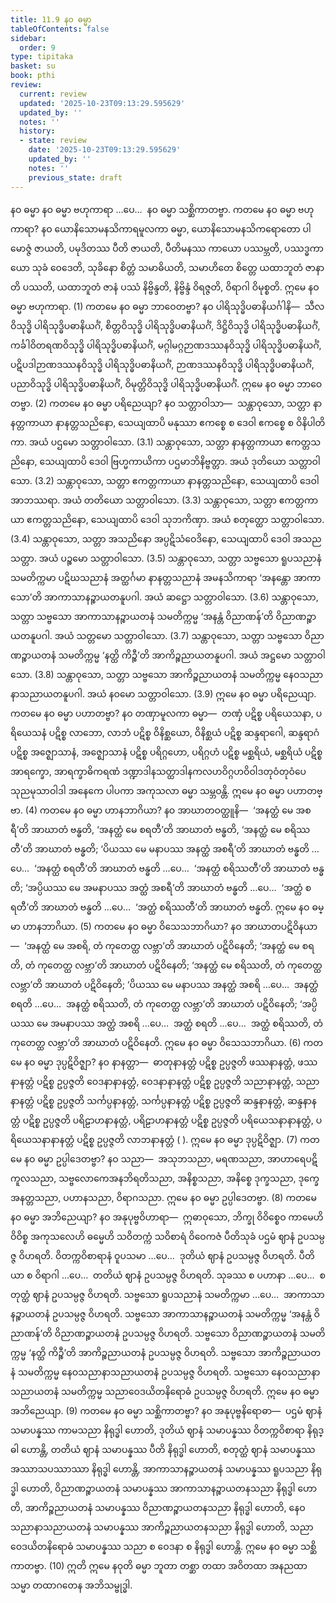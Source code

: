 ```yaml
---
title: 11.9 နဝ ဓမ္မာ
tableOfContents: false
sidebar:
  order: 9
type: tipitaka
basket: su
book: pthi
review:
  current: review
  updated: '2025-10-23T09:13:29.595629'
  updated_by: ''
  notes: ''
  history:
  - state: review
    date: '2025-10-23T09:13:29.595629'
    updated_by: ''
    notes: ''
    previous_state: draft
---
```



<ReviewStatus review={frontmatter.review} showDetails={true} />

<HypothesisAnnotation frontmatter={frontmatter} />

<DynamicBreadcrumb />

<Paragraph number="1316" type="center" book="pthi">
<Emphasis>နဝ ဓမ္မာ</Emphasis>
</Paragraph>

<Division number="359" book="pthi" e="ch" v="8" p="252">

<Paragraph number="1317" book="pthi">
နဝ ဓမ္မာ ဗဟုကာရာ …ပေ…  နဝ ဓမ္မာ သစ္ဆိကာတဗ္ဗာ.
</Paragraph>

<Paragraph number="1318" book="pthi">
ကတမေ နဝ ဓမ္မာ <Emphasis>ဗဟုကာရာ?</Emphasis> နဝ ယောနိသောမနသိကာရမူလကာ ဓမ္မာ, ယောနိသောမနသိကရောတော ပါမောဇ္ဇံ ဇာယတိ, ပမုဒိတဿ ပီတိ ဇာယတိ, ပီတိမနဿ ကာယော ပဿမ္ဘတိ, ပဿဒ္ဓကာယော သုခံ ဝေဒေတိ, သုခိနော စိတ္တံ သမာဓိယတိ, သမာဟိတေ စိတ္တေ ယထာဘူတံ ဇာနာတိ ပဿတိ, ယထာဘူတံ ဇာနံ ပဿံ နိဗ္ဗိန္ဒတိ, နိဗ္ဗိန္ဒံ ဝိရဇ္ဇတိ, ဝိရာဂါ ဝိမုစ္စတိ. ဣမေ နဝ ဓမ္မာ ဗဟုကာရာ. (1)
</Paragraph>

<Paragraph number="1319" book="pthi">
ကတမေ နဝ ဓမ္မာ <Emphasis>ဘာဝေတဗ္ဗာ?</Emphasis> နဝ ပါရိသုဒ္ဓိပဓာနိယင်္ဂါနိ—  သီလဝိသုဒ္ဓိ ပါရိသုဒ္ဓိပဓာနိယင်္ဂံ, စိတ္တဝိသုဒ္ဓိ ပါရိသုဒ္ဓိပဓာနိယင်္ဂံ, ဒိဋ္ဌိဝိသုဒ္ဓိ ပါရိသုဒ္ဓိပဓာနိယင်္ဂံ, ကင်္ခါဝိတရဏဝိသုဒ္ဓိ ပါရိသုဒ္ဓိပဓာနိယင်္ဂံ, မဂ္ဂါမဂ္ဂဉာဏဒဿနဝိသုဒ္ဓိ ပါရိသုဒ္ဓိပဓာနိယင်္ဂံ, ပဋိပဒါဉာဏဒဿနဝိသုဒ္ဓိ ပါရိသုဒ္ဓိပဓာနိယင်္ဂံ, ဉာဏဒဿနဝိသုဒ္ဓိ ပါရိသုဒ္ဓိပဓာနိယင်္ဂံ, ပညာဝိသုဒ္ဓိ ပါရိသုဒ္ဓိပဓာနိယင်္ဂံ, ဝိမုတ္တိဝိသုဒ္ဓိ ပါရိသုဒ္ဓိပဓာနိယင်္ဂံ. ဣမေ နဝ ဓမ္မာ ဘာဝေတဗ္ဗာ. (2)
</Paragraph>

<Paragraph number="1320" book="pthi">
ကတမေ နဝ ဓမ္မာ <Emphasis>ပရိညေယျာ?</Emphasis> နဝ သတ္တာဝါသာ—  သန္တာဝုသော, သတ္တာ နာနတ္တကာယာ နာနတ္တသညိနော, သေယျထာပိ မနုဿာ ဧကစ္စေ စ ဒေဝါ ဧကစ္စေ စ ဝိနိပါတိကာ. အယံ ပဌမော သတ္တာဝါသော. (3.1)
</Paragraph>

<Paragraph number="1321" book="pthi">
သန္တာဝုသော, သတ္တာ နာနတ္တကာယာ ဧကတ္တသညိနော, သေယျထာပိ ဒေဝါ ဗြဟ္မကာယိကာ ပဌမာဘိနိဗ္ဗတ္တာ. အယံ ဒုတိယော သတ္တာဝါသော. (3.2)
</Paragraph>

<Paragraph number="1322" book="pthi">
သန္တာဝုသော, သတ္တာ ဧကတ္တကာယာ နာနတ္တသညိနော, သေယျထာပိ ဒေဝါ အာဘဿရာ. အယံ တတိယော သတ္တာဝါသော. (3.3)
</Paragraph>

<Paragraph number="1323" book="pthi">
သန္တာဝုသော, သတ္တာ ဧကတ္တကာယာ ဧကတ္တသညိနော, သေယျထာပိ ဒေဝါ သုဘကိဏှာ. အယံ စတုတ္ထော သတ္တာဝါသော. (3.4)
</Paragraph>

<Paragraph number="1324" book="pthi">
သန္တာဝုသော, သတ္တာ အသညိနော အပ္ပဋိသံဝေဒိနော, သေယျထာပိ ဒေဝါ အသညသတ္တာ. အယံ ပဉ္စမော သတ္တာဝါသော. (3.5)
</Paragraph>

<Paragraph number="1325" book="pthi">
သန္တာဝုသော, သတ္တာ သဗ္ဗသော ရူပသညာနံ သမတိက္ကမာ ပဋိဃသညာနံ အတ္ထင်္ဂမာ နာနတ္တသညာနံ အမနသိကာရာ ‘အနန္တော အာကာသော’တိ အာကာသာနဉ္စာယတနူပဂါ. အယံ ဆဋ္ဌော သတ္တာဝါသော. (3.6)
</Paragraph>

<Paragraph number="1326" book="pthi">
သန္တာဝုသော, သတ္တာ သဗ္ဗသော အာကာသာနဉ္စာယတနံ သမတိက္ကမ္မ ‘အနန္တံ ဝိညာဏန်’တိ ဝိညာဏဉ္စာယတနူပဂါ. အယံ သတ္တမော သတ္တာဝါသော. (3.7)
</Paragraph>

<Paragraph number="1327" book="pthi">
သန္တာဝုသော, သတ္တာ သဗ္ဗသော ဝိညာဏဉ္စာယတနံ သမတိက္ကမ္မ ‘နတ္ထိ ကိဉ္စီ’တိ အာကိဉ္စညာယတနူပဂါ. အယံ အဋ္ဌမော သတ္တာဝါသော. (3.8)
</Paragraph>

<Paragraph number="1328" book="pthi">
သန္တာဝုသော, သတ္တာ သဗ္ဗသော အာကိဉ္စညာယတနံ သမတိက္ကမ္မ နေဝသညာနာသညာယတနူပဂါ. အယံ နဝမော သတ္တာဝါသော. (3.9) ဣမေ နဝ ဓမ္မာ ပရိညေယျာ.
</Paragraph>

<Paragraph number="1329" book="pthi">
ကတမေ နဝ ဓမ္မာ <Emphasis>ပဟာတဗ္ဗာ?</Emphasis> နဝ တဏှာမူလကာ ဓမ္မာ—  တဏှံ ပဋိစ္စ ပရိယေသနာ, ပရိယေသနံ ပဋိစ္စ လာဘော, လာဘံ ပဋိစ္စ ဝိနိစ္ဆယော, ဝိနိစ္ဆယံ ပဋိစ္စ ဆန္ဒရာဂေါ, ဆန္ဒရာဂံ ပဋိစ္စ အဇ္ဈောသာနံ, အဇ္ဈောသာနံ ပဋိစ္စ ပရိဂ္ဂဟော, ပရိဂ္ဂဟံ ပဋိစ္စ မစ္ဆရိယံ, မစ္ဆရိယံ ပဋိစ္စ အာရက္ခော, အာရက္ခာဓိကရဏံ ဒဏ္ဍာဒါနသတ္ထာဒါနကလဟဝိဂ္ဂဟဝိဝါဒတုဝံတုဝံပေသုညမုသာဝါဒါ အနေကေ ပါပကာ အကုသလာ ဓမ္မာ သမ္ဘဝန္တိ. ဣမေ နဝ ဓမ္မာ ပဟာတဗ္ဗာ. (4)
</Paragraph>

<Paragraph number="1330" book="pthi">
ကတမေ နဝ ဓမ္မာ <Emphasis>ဟာနဘာဂိယာ?</Emphasis> နဝ အာဃာတဝတ္ထူနိ—  ‘အနတ္ထံ မေ အစရီ’တိ အာဃာတံ ဗန္ဓတိ, ‘အနတ္ထံ မေ စရတီ’တိ အာဃာတံ ဗန္ဓတိ, ‘အနတ္ထံ မေ စရိဿတီ’တိ အာဃာတံ ဗန္ဓတိ; ‘ပိယဿ မေ မနာပဿ အနတ္ထံ အစရီ’တိ အာဃာတံ ဗန္ဓတိ …ပေ…  ‘အနတ္ထံ စရတီ’တိ အာဃာတံ ဗန္ဓတိ …ပေ…  ‘အနတ္ထံ စရိဿတီ’တိ အာဃာတံ ဗန္ဓတိ; ‘အပ္ပိယဿ မေ အမနာပဿ အတ္ထံ အစရီ’တိ အာဃာတံ ဗန္ဓတိ …ပေ…  ‘အတ္ထံ စရတီ’တိ အာဃာတံ ဗန္ဓတိ …ပေ…  ‘အတ္ထံ စရိဿတီ’တိ အာဃာတံ ဗန္ဓတိ. ဣမေ နဝ ဓမ္မာ ဟာနဘာဂိယာ. (5)
</Paragraph>

<Paragraph number="1331" book="pthi">
ကတမေ နဝ ဓမ္မာ <Emphasis>ဝိသေသဘာဂိယာ?</Emphasis> နဝ အာဃာတပဋိဝိနယာ—  ‘အနတ္ထံ မေ အစရိ, တံ ကုတေတ္ထ လဗ္ဘာ’တိ အာဃာတံ ပဋိဝိနေတိ; ‘အနတ္ထံ မေ စရတိ, တံ ကုတေတ္ထ လဗ္ဘာ’တိ အာဃာတံ ပဋိဝိနေတိ; ‘အနတ္ထံ မေ စရိဿတိ, တံ ကုတေတ္ထ လဗ္ဘာ’တိ အာဃာတံ ပဋိဝိနေတိ; ‘ပိယဿ မေ မနာပဿ အနတ္ထံ အစရိ …ပေ…  အနတ္ထံ စရတိ …ပေ…  အနတ္ထံ စရိဿတိ, တံ ကုတေတ္ထ လဗ္ဘာ’တိ အာဃာတံ ပဋိဝိနေတိ; ‘အပ္ပိယဿ မေ အမနာပဿ အတ္ထံ အစရိ …ပေ…  အတ္ထံ စရတိ …ပေ…  အတ္ထံ စရိဿတိ, တံ ကုတေတ္ထ လဗ္ဘာ’တိ အာဃာတံ ပဋိဝိနေတိ. ဣမေ နဝ ဓမ္မာ ဝိသေသဘာဂိယာ. (6)
</Paragraph>

<Paragraph number="1332" book="pthi">
ကတမေ နဝ ဓမ္မာ <Emphasis>ဒုပ္ပဋိဝိဇ္ဈာ?</Emphasis> နဝ နာနတ္တာ—  ဓာတုနာနတ္တံ ပဋိစ္စ ဥပ္ပဇ္ဇတိ ဖဿနာနတ္တံ, ဖဿနာနတ္တံ ပဋိစ္စ ဥပ္ပဇ္ဇတိ ဝေဒနာနာနတ္တံ, ဝေဒနာနာနတ္တံ ပဋိစ္စ ဥပ္ပဇ္ဇတိ သညာနာနတ္တံ, သညာနာနတ္တံ ပဋိစ္စ ဥပ္ပဇ္ဇတိ သင်္ကပ္ပနာနတ္တံ, သင်္ကပ္ပနာနတ္တံ ပဋိစ္စ ဥပ္ပဇ္ဇတိ ဆန္ဒနာနတ္တံ, ဆန္ဒနာနတ္တံ ပဋိစ္စ ဥပ္ပဇ္ဇတိ ပရိဠာဟနာနတ္တံ, ပရိဠာဟနာနတ္တံ ပဋိစ္စ ဥပ္ပဇ္ဇတိ ပရိယေသနာနာနတ္တံ, ပရိယေသနာနာနတ္တံ ပဋိစ္စ ဥပ္ပဇ္ဇတိ လာဘနာနတ္တံ ( ). ဣမေ နဝ ဓမ္မာ ဒုပ္ပဋိဝိဇ္ဈာ. (7)
</Paragraph>

<Paragraph number="1333" book="pthi">
ကတမေ နဝ ဓမ္မာ <Emphasis>ဥပ္ပါဒေတဗ္ဗာ?</Emphasis> နဝ သညာ—  အသုဘသညာ, မရဏသညာ, အာဟာရေပဋိကူလသညာ, သဗ္ဗလောကေအနဘိရတိသညာ, အနိစ္စသညာ, အနိစ္စေ ဒုက္ခသညာ, ဒုက္ခေ အနတ္တသညာ, ပဟာနသညာ, ဝိရာဂသညာ. ဣမေ နဝ ဓမ္မာ ဥပ္ပါဒေတဗ္ဗာ. (8)
</Paragraph>

<Paragraph number="1334" book="pthi">
ကတမေ နဝ ဓမ္မာ <Emphasis>အဘိညေယျာ?</Emphasis> နဝ အနုပုဗ္ဗဝိဟာရာ—  ဣဓာဝုသော, ဘိက္ခု ဝိဝိစ္စေဝ ကာမေဟိ ဝိဝိစ္စ အကုသလေဟိ ဓမ္မေဟိ သဝိတက္ကံ သဝိစာရံ ဝိဝေကဇံ ပီတိသုခံ ပဌမံ ဈာနံ ဥပသမ္ပဇ္ဇ ဝိဟရတိ. ဝိတက္ကဝိစာရာနံ ဝူပသမာ …ပေ…  ဒုတိယံ ဈာနံ ဥပသမ္ပဇ္ဇ ဝိဟရတိ. ပီတိယာ စ ဝိရာဂါ …ပေ…  တတိယံ ဈာနံ ဥပသမ္ပဇ္ဇ ဝိဟရတိ. သုခဿ စ ပဟာနာ …ပေ…  စတုတ္ထံ ဈာနံ ဥပသမ္ပဇ္ဇ ဝိဟရတိ. သဗ္ဗသော ရူပသညာနံ သမတိက္ကမာ …ပေ…  အာကာသာနဉ္စာယတနံ ဥပသမ္ပဇ္ဇ ဝိဟရတိ. သဗ္ဗသော အာကာသာနဉ္စာယတနံ သမတိက္ကမ္မ ‘အနန္တံ ဝိညာဏန်’တိ ဝိညာဏဉ္စာယတနံ ဥပသမ္ပဇ္ဇ ဝိဟရတိ. သဗ္ဗသော ဝိညာဏဉ္စာယတနံ သမတိက္ကမ္မ ‘နတ္ထိ ကိဉ္စီ’တိ အာကိဉ္စညာယတနံ ဥပသမ္ပဇ္ဇ ဝိဟရတိ. သဗ္ဗသော အာကိဉ္စညာယတနံ သမတိက္ကမ္မ နေဝသညာနာသညာယတနံ ဥပသမ္ပဇ္ဇ ဝိဟရတိ. သဗ္ဗသော နေဝသညာနာသညာယတနံ သမတိက္ကမ္မ သညာဝေဒယိတနိရောဓံ ဥပသမ္ပဇ္ဇ ဝိဟရတိ. ဣမေ နဝ ဓမ္မာ အဘိညေယျာ. (9)
</Paragraph>

<Paragraph number="1335" book="pthi">
ကတမေ နဝ ဓမ္မာ <Emphasis>သစ္ဆိကာတဗ္ဗာ?</Emphasis> နဝ အနုပုဗ္ဗနိရောဓာ—  ပဌမံ ဈာနံ သမာပန္နဿ ကာမသညာ နိရုဒ္ဓါ ဟောတိ, ဒုတိယံ ဈာနံ သမာပန္နဿ ဝိတက္ကဝိစာရာ နိရုဒ္ဓါ ဟောန္တိ, တတိယံ ဈာနံ သမာပန္နဿ ပီတိ နိရုဒ္ဓါ ဟောတိ, စတုတ္ထံ ဈာနံ သမာပန္နဿ အဿာသပဿာဿာ နိရုဒ္ဓါ ဟောန္တိ, အာကာသာနဉ္စာယတနံ သမာပန္နဿ ရူပသညာ နိရုဒ္ဓါ ဟောတိ, ဝိညာဏဉ္စာယတနံ သမာပန္နဿ အာကာသာနဉ္စာယတနသညာ နိရုဒ္ဓါ ဟောတိ, အာကိဉ္စညာယတနံ သမာပန္နဿ ဝိညာဏဉ္စာယတနသညာ နိရုဒ္ဓါ ဟောတိ, နေဝသညာနာသညာယတနံ သမာပန္နဿ အာကိဉ္စညာယတနသညာ နိရုဒ္ဓါ ဟောတိ, သညာဝေဒယိတနိရောဓံ သမာပန္နဿ သညာ စ ဝေဒနာ စ နိရုဒ္ဓါ ဟောန္တိ. ဣမေ နဝ ဓမ္မာ သစ္ဆိကာတဗ္ဗာ. (10)
</Paragraph>

<Paragraph number="1336" book="pthi">
ဣတိ ဣမေ နဝုတိ ဓမ္မာ ဘူတာ တစ္ဆာ တထာ အဝိတထာ အနညထာ သမ္မာ တထာဂတေန အဘိသမ္ဗုဒ္ဓါ.
</Paragraph>
</Division>